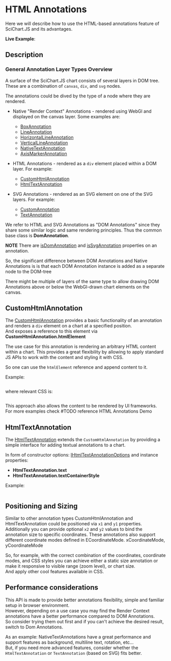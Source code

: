 
# HTML Annotations

Here we will describe how to use the HTML-based annotations feature of SciChart.JS and its advantages.

**Live Example**:

<ChartPreviewWrapper />

## Description

### General Annotation Layer Types Overview

A surface of the SciChart.JS chart consists of several layers in DOM tree.
These are a combination of `canvas`, `div`, and `svg` nodes.

The annotations could be dived by the type of a node where they are rendered.

-   Native "Render Context" Annotations - rendered using WebGl and displayed on the canvas layer.
    Some examples are:

    -   [BoxAnnotation](https://www.scichart.com/documentation/js/current/webframe.html#BoxAnnotation.html)
    -   [LineAnnotation](https://www.scichart.com/documentation/js/current/webframe.html#LineAnnotation.html)
    -   [HorizontalLineAnnotation](https://www.scichart.com/documentation/js/current/webframe.html#HorizontalLineAnnotation.html)
    -   [VerticalLineAnnotation](https://www.scichart.com/documentation/js/current/webframe.html#VerticalLineAnnotation.html)
    -   [NativeTextAnnotation](https://www.scichart.com/documentation/js/current/webframe.html#NativeTextAnnotation.html)
    -   [AxisMarkerAnnotation](https://www.scichart.com/documentation/js/current/webframe.html#AxisMarkerAnnotation.html)

-   HTML Annotations - rendered as a `div` element placed within a DOM layer.
    For example:
    -   [CustomHtmlAnnotation](https://www.scichart.com/documentation/js/current/webframe.html#CustomAnnotation.html)
    -   [HtmlTextAnnotation](https://www.scichart.com/documentation/js/current/webframe.html#TextAnnotation.html)
-   SVG Annotations - rendered as an SVG element on one of the SVG layers.
    For example:
    -   [CustomAnnotation](https://www.scichart.com/documentation/js/current/webframe.html#CustomAnnotation.html)
    -   [TextAnnotation](https://www.scichart.com/documentation/js/current/webframe.html#TextAnnotation.html)

We refer to HTML and SVG Annotations as "DOM Annotations" since they share some similar logic and same rendering principles. Thus the common base class is **DomAnnotation**.

**NOTE** There are [isDomAnnotation](https://www.scichart.com/documentation/js/v4/typedoc/classes/annotationbase.html#isdomannotation) and [isSvgAnnotation](https://www.scichart.com/documentation/js/current/typedoc/classes/annotationbase.html#issvgannotation) properties on an annotation.

So, the significant difference between DOM Annotations and Native Annotations is
is that each DOM Annotation instance is added as a separate node to the DOM-tree

There might be multiple of layers of the same type to allow drawing DOM Annotations above or below the WebGl-drawn chart elements on the canvas.

## CustomHtmlAnnotation

The [CustomHtmlAnnotation](https://www.scichart.com/documentation/js/current/webframe.html#CustomHtmlAnnotation.html) provides a basic functionality of an annotation and renders a `div` element on a chart at a specified position.  
And exposes a reference to this element via **CustomHtmlAnnotation.htmlElement**

The use case for this annotation is rendering an arbitrary HTML content within a chart.
This provides a great flexibility by allowing to apply standard JS APIs to work with the content and styling it with CSS.

So one can use the `htmlElement` reference and append content to it.

Example:

```ts file=./demo.js start=region_A_start end=region_A_end
```

where relevant CSS is:

```css file=./demo.css 
```

This approach also allows the content to be rendered by UI frameworks.  
For more examples check #TODO reference HTML Annotations Demo

## HtmlTextAnnotation

The [HtmlTextAnnotation](https://www.scichart.com/documentation/js/current/webframe.html#HtmlTextAnnotation.html) extends the `CustomHtmlAnnotation` by providing a simple interface for adding textual annotations to a chart.

In form of constructor options:
[IHtmlTextAnnotationOptions](https://www.scichart.com/documentation/js/current/webframe.html#IHtmlTextAnnotationOptions.html)
and instance properties:

-   **HtmlTextAnnotation.text**
-   **HtmlTextAnnotation.textContainerStyle**

Example:

```ts file=./demo.js start=region_B_start end=region_B_end
```

## Positioning and Sizing

Similar to other annotation types CustomHtmlAnnotation and HtmlTextAnnotation could be positioned via
`x1` and `y1` properties.  
Additionally you can provide optional `x2` and `y2` values to bind the annotation size to specific coordinates.
These annotations also support different coordinate modes defined in ECoordinateMode.
xCoordinateMode, yCoordinateMode

So, for example, with the correct combination of the coordinates, coordinate modes, and CSS styles you can achieve either a static size annotation or make it responsive to visible range (zoom level), or chart size.  
And apply other cool features available in CSS.

## Performance considerations

This API is made to provide better annotations flexibility, simple and familiar setup in browser environment.  
However, depending on a use case you may find the Render Context annotations have a better performance compared to DOM Annotations.  
So consider trying them out first and if you can't achieve the desired result, switch to Dom Annotations.

As an example:
NativeTextAnnotations have a great performance and support features as background, multiline text, rotation, etc...  
But, if you need more advanced features, consider whether the `HtmlTextAnnotation` or `TextAnnotation` (based on SVG) fits better.
